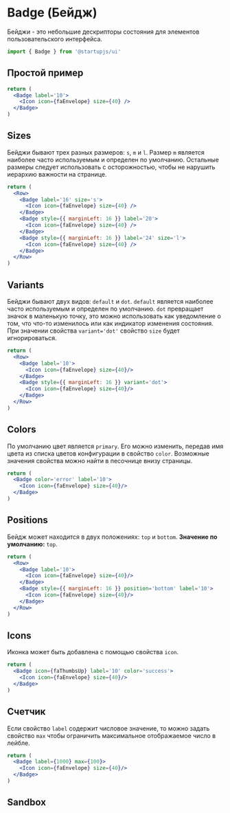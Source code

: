 
# Badge (Бейдж)

Бейджи - это небольшие дескрипторы состояния для элементов пользовательского интерфейса.

```js
import { Badge } from '@startupjs/ui'
```

## Простой пример

```jsx example
return (
  <Badge label='10'>
    <Icon icon={faEnvelope} size={40} />
  </Badge>
)
```

## Sizes

Бейджи бывают трех разных размеров: `s`, `m` и `l`. Размер `m` является наиболее часто используемым и определен по умолчанию. Остальные размеры следует использовать с осторожностью, чтобы не нарушить иерархию важности на странице.

```jsx example
return (
  <Row>
    <Badge label='16' size='s'>
      <Icon icon={faEnvelope} size={40} />
    </Badge>
    <Badge style={{ marginLeft: 16 }} label='20'>
      <Icon icon={faEnvelope} size={40} />
    </Badge>
    <Badge style={{ marginLeft: 16 }} label='24' size='l'>
      <Icon icon={faEnvelope} size={40} />
    </Badge>
  </Row>
)
```

## Variants

Бейджи бывают двух видов: `default` и `dot`. `default` является наиболее часто используемым и определен по умолчанию. `dot` превращает значок в маленькую точку, это можно использовать как уведомление о том, что что-то изменилось или как индикатор изменения состояния. При значении свойства `variant='dot'` свойство `size` будет игнорироваться.

```jsx example
return (
  <Row>
    <Badge label='10'>
      <Icon icon={faEnvelope} size={40}/>
    </Badge>
    <Badge style={{ marginLeft: 16 }} variant='dot'>
      <Icon icon={faEnvelope} size={40}/>
    </Badge>
  </Row>
)
```

## Colors

По умолчанию цвет является `primary`. Его можно изменить, передав имя цвета из списка цветов конфигурации в свойство `color`. Возможные значения свойства можно найти в песочнице внизу страницы.

```jsx example
return (
  <Badge color='error' label='10'>
    <Icon icon={faEnvelope} size={40}/>
  </Badge>
)
```

## Positions

Бейдж может находится в двух положениях: `top` и `bottom`. **Значение по умолчанию:** `top`.

```jsx example
return (
  <Row>
    <Badge label='10'>
      <Icon icon={faEnvelope} size={40}/>
    </Badge>
    <Badge style={{ marginLeft: 16 }} position='bottom' label='10'>
      <Icon icon={faEnvelope} size={40}/>
    </Badge>
  </Row>
)
```

## Icons

Иконка может быть добавлена с помощью свойства `icon`.

```jsx example
return (
  <Badge icon={faThumbsUp} label='10' color='success'>
    <Icon icon={faEnvelope} size={40}/>
  </Badge>
)
```

## Счетчик

Если свойство `label` содержит числовое значение, то можно задать свойство `max` чтобы ограничить максимальное отображаемое число в лейбле.

```jsx example
return (
  <Badge label={1000} max={100}>
    <Icon icon={faEnvelope} size={40}/>
  </Badge>
)
```

## Sandbox

<Sandbox Component={Badge} />
